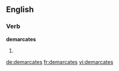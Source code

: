 
==English==

===Verb===
'''demarcates'''

# {{third-person singular of|[[demarcate]]}}

[[de:demarcates]]
[[fr:demarcates]]
[[vi:demarcates]]